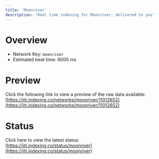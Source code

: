 ```yaml
---
title: 'Moonriver'
description: 'Real time indexing for Moonriver; delivered to you'
---
```


# Overview
- Network Key: `moonriver`
- Estimated beat time: 6000 ms

# Preview
Click the following link to view a preview of the raw data available: [https://jiti.indexing.co/networks/moonriver/11012652](https://jiti.indexing.co/networks/moonriver/11012652)

# Status
Click here to view the latest status: [https://jiti.indexing.co/status/moonriver](https://jiti.indexing.co/status/moonriver)
